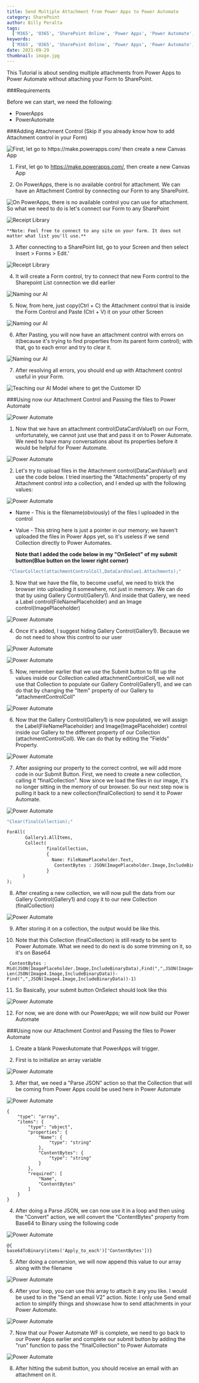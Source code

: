 ```yaml
---
title: Send Multiple Attachment from Power Apps to Power Automate
category: SharePoint
author: Billy Peralta
tags:
  ['M365', 'O365', 'SharePoint Online', 'Power Apps', 'Power Automate', 'Flow']
keywords:
  ['M365', 'O365', 'SharePoint Online', 'Power Apps', 'Power Automate', 'Flow']
date: 2021-09-29
thumbnail: image.jpg
---
```


This Tutorial is about sending multiple attachments from Power Apps to Power Automate without attaching your Form to SharePoint.

###Requirements

Before we can start, we need the following:

- PowerApps
- PowerAutomate

###Adding Attachment Control (Skip if you already know how to add Attachment control in your Form)

![First, let go to https://make.powerapps.com/ then create a new Canvas App](/PostImages/1.JPG)

1. First, let go to https://make.powerapps.com/, then create a new Canvas App

2. On PowerApps, there is no available control for attachment. We can have an Attachment Control by connecting our Form to any SharePoint.

![On PowerApps, there is no available control you can use for attachment. So what we need to do is let's connect our Form to any SharePoint](/PostImages/2.JPG)

![Receipt Library](/PostImages/3.JPG)

    **Note: Feel free to connect to any site on your farm. It does not matter what list you'll use.**

3. After connecting to a SharePoint list, go to your Screen and then select Insert > Forms > Edit.'

![Receipt Library](/PostImages/4.JPG)

4. It will create a Form control, try to connect that new Form control to the Sharepoint List connection we did earlier

![Naming our AI](/PostImages/5.JPG)

5. Now, from here, just copy(Ctrl + C) the Attachment control that is inside the Form Control and Paste (Ctrl + V) it on your other Screen

![Naming our AI](/PostImages/6.JPG)

6. After Pasting, you will now have an attachment control with errors on it(because it's trying to find properties from its parent form control); with that, go to each error and try to clear it.

![Naming our AI](/PostImages/7.JPG)

7. After resolving all errors, you should end up with Attachment control useful in your Form.

![Teaching our AI Model where to get the Customer ID](/PostImages/8.JPG)

###Using now our Attachment Control and Passing the files to Power Automate

![Power Automate](/PostImages/9.JPG)

1. Now that we have an attachment control(DataCardValue1) on our Form, unfortunately, we cannot just use that and pass it on to Power Automate. We need to have many conversations about its properties before it would be helpful for Power Automate.

![Power Automate](/PostImages/9-1.JPG)

2. Let's try to upload files in the Attachment control(DataCardValue1) and use the code below. I tried inserting the "Attachments" property of my Attachment control into a collection, and I ended up with the following values:

![Power Automate](/PostImages/10.JPG)

- Name - This is the filename(obviously) of the files I uploaded in the control
- Value - This string here is just a pointer in our memory; we haven't uploaded the files in Power Apps yet, so it's useless if we send Collection directly to Power Automates.

  **Note that I added the code below in my "OnSelect" of my submit button(Blue button on the lower right corner)**

```cmd
 "ClearCollect(attachmentControlColl,DataCardValue1.Attachments);"
```

3. Now that we have the file, to become useful, we need to trick the browser into uploading it somewhere, not just in memory. We can do that by using Gallery Control(Gallery1). And inside that Gallery, we need a Label control(FileNamePlaceholder) and an Image control(ImagePlaceholder)

![Power Automate](/PostImages/11.JPG)

4.  Once it's added, I suggest hiding Gallery Control(Gallery1). Because we do not need to show this control to our user

![Power Automate](/PostImages/12.JPG)

![Power Automate](/PostImages/13.JPG)

5. Now, remember earlier that we use the Submit button to fill up the values inside our Collection called attachmentControlColl, we will not use that Collection to populate our Gallery Control(Gallery1), and we can do that by changing the "Item" property of our Gallery to "attachmentControlColl"

![Power Automate](/PostImages/14.JPG)

6. Now that the Gallery Control(Gallery1) is now populated, we will assign the Label(FileNamePlaceholder) and Image(ImagePlaceholder) control inside our Gallery to the different property of our Collection (attachmentControlColl). We can do that by editing the "Fields" Property.

![Power Automate](/PostImages/15.JPG)

7. After assigning our property to the correct control, we will add more code in our Submit Button. First, we need to create a new collection, calling it "finalCollection". Now since we load the files in our image, it's no longer sitting in the memory of our browser. So our next step now is pulling it back to a new collection(finalCollection) to send it to Power Automate.

![Power Automate](/PostImages/16.JPG)

```cmd
"Clear(finalCollection);"

ForAll(
       Gallery1.AllItems,
       Collect(
               finalCollection,
               {
                 Name: FileNamePlaceholder.Text,
                  ContentBytes : JSON(ImagePlaceholder.Image,IncludeBinaryData)
               }
      )
);
```

8. After creating a new collection, we will now pull the data from our Gallery Control(Gallery1) and copy it to our new Collection (finalCollection)

![Power Automate](/PostImages/17.JPG)

9. After storing it on a collection, the output would be like this.

10. Note that this Collection (finalCollection) is still ready to be sent to Power Automate. What we need to do next is do some trimming on it, so it's on Base64

```
 ContentBytes : Mid(JSON(ImagePlaceholder.Image,IncludeBinaryData),Find(",",JSON(Image4.Image,IncludeBinaryData))+1, Len(JSON(Image4.Image,IncludeBinaryData))-Find(",",JSON(Image4.Image,IncludeBinaryData))-1)
```

11. So Basically, your submit button OnSelect should look like this

![Power Automate](/PostImages/18.JPG)

12. For now, we are done with our PowerApps; we will now build our Power Automate

###Using now our Attachment Control and Passing the files to Power Automate

1. Create a blank PowerAutomate that PowerApps will trigger.

2. First is to initialize an array variable

![Power Automate](/PostImages/19.JPG)

3. After that, we need a "Parse JSON" action so that the Collection that will be coming from Power Apps could be used here in Power Automate

![Power Automate](/PostImages/20.JPG)

```
{
    "type": "array",
    "items": {
        "type": "object",
        "properties": {
            "Name": {
                "type": "string"
            },
            "ContentBytes": {
                "type": "string"
            }
        },
        "required": [
            "Name",
            "ContentBytes"
        ]
    }
}
```

4. After doing a Parse JSON, we can now use it in a loop and then using the "Convert" action, we will convert the "ContentBytes" property from Base64 to Binary using the following code

![Power Automate](/PostImages/21.JPG)

```
@{
base64ToBinary(items('Apply_to_each')['ContentBytes'])}
```

5. After doing a conversion, we will now append this value to our array along with the filename

![Power Automate](/PostImages/22.JPG)

6. After your loop, you can use this array to attach it any you like. I would be used to in the "Send an email V2" action. Note: I only use Send email action to simplify things and showcase how to send attachments in your Power Automate.

![Power Automate](/PostImages/23.JPG)

7. Now that our Power Automate WF is complete, we need to go back to our Power Apps earlier and complete our submit button by adding the "run" function to pass the "finalCollection" to Power Automate

![Power Automate](/PostImages/24.JPG)

8. After hitting the submit button, you should receive an email with an attachment on it.
